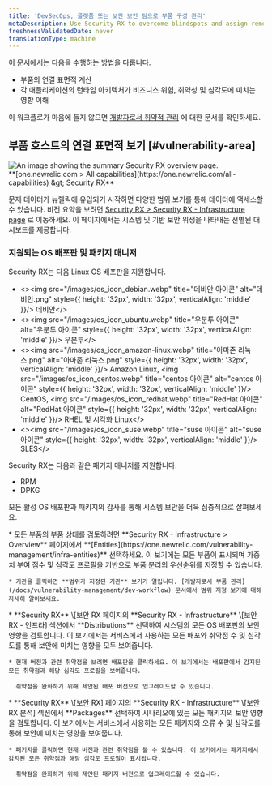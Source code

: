 ```yaml
---
title: 'DevSecOps, 플랫폼 또는 보안 보안 팀으로 부품 구성 관리'
metaDescription: Use Security RX to overcome blindspots and assign remediation to developers as a security team.
freshnessValidatedDate: never
translationType: machine
---
```


이 문서에서는 다음을 수행하는 방법을 다룹니다.

* 부품의 연결 표면적 계산
* 각 애플리케이션의 런타임 아키텍처가 비즈니스 위험, 취약성 및 심각도에 미치는 영향 이해

이 워크플로가 마음에 들지 않으면 [개발자로서 취약점 관리](/docs/vulnerability-management/dev-workflow) 에 대한 문서를 확인하세요.

## 부품 호스트의 연결 표면적 보기 [#vulnerability-area]

<img title="Security RX overview" alt="An image showing the summary Security RX overview page." src="/images/security_screenshot-infra.webp" />

<figcaption>
  <DNT>
    **[one.newrelic.com &gt; All capabilities](https://one.newrelic.com/all-capabilities) &amp;gt; Security RX**
  </DNT>
</figcaption>

문제 데이터가 뉴렐릭에 유입되기 시작하면 다양한 범위 보기를 통해 데이터에 액세스할 수 있습니다. 비전 요약을 보려면 [Security RX &gt; Security RX - Infrastructure page](https://one.newrelic.com/vulnerability-management/infra-summary) 로 이동하세요. 이 페이지에서는 시스템 및 기반 보안 위생을 나타내는 선별된 대시보드를 제공합니다.

### 지원되는 OS 배포판 및 패키지 매니저

Security RX는 다음 Linux OS 배포판을 지원합니다.

* &lt;&gt;&lt;img src=&quot;/images/os\_icon\_debian.webp&quot; title=&quot;데비안 아이콘&quot; alt=&quot;데비안.png&quot; style=\{\{ height: &apos;32px&apos;, width: &apos;32px&apos;, verticalAlign: &apos;middle&apos; }}/&gt; 데비안&lt;/&gt;
* &lt;&gt;&lt;img src=&quot;/images/os\_icon\_ubuntu.webp&quot; title=&quot;우분투 아이콘&quot; alt=&quot;우분투 아이콘&quot; style=\{\{ height: &apos;32px&apos;, width: &apos;32px&apos;, verticalAlign: &apos;middle&apos; }}/&gt; 우분투&lt;/&gt;
* &lt;&gt;&lt;img src=&quot;/images/os\_icon\_amazon-linux.webp&quot; title=&quot;아마존 리눅스.png&quot; alt=&quot;아마존 리눅스.png&quot; style=\{\{ height: &apos;32px&apos;, width: &apos;32px&apos;, verticalAlign: &apos;middle&apos; }}/&gt; Amazon Linux, &lt;img src=&quot;/images/os\_icon\_centos.webp&quot; title=&quot;centos 아이콘&quot; alt=&quot;centos 아이콘&quot; style=\{\{ height: &apos;32px&apos;, width: &apos;32px&apos;, verticalAlign: &apos;middle&apos; }}/&gt; CentOS, &lt;img src=&quot;/images/os\_icon\_redhat.webp&quot; title=&quot;RedHat 아이콘&quot; alt=&quot;RedHat 아이콘&quot; style=\{\{ height: &apos;32px&apos;, width: &apos;32px&apos;, verticalAlign: &apos;middle&apos; }}/&gt; RHEL 및 시각화 Linux&lt;/&gt;
* &lt;&gt;&lt;img src=&quot;/images/os\_icon\_suse.webp&quot; title=&quot;suse 아이콘&quot; alt=&quot;suse 아이콘&quot; style=\{\{ height: &apos;32px&apos;, width: &apos;32px&apos;, verticalAlign: &apos;middle&apos; }}/&gt; SLES&lt;/&gt;

Security RX는 다음과 같은 패키지 매니저를 지원합니다.

* RPM
* DPKG

모든 활성 OS 배포판과 패키지의 감사를 통해 시스템 보안을 더욱 심층적으로 살펴보세요.

<CollapserGroup>
  <Collapser className="freq-link" id="entity" title="모든 엔티티에 대한 취약성 관리">
    * 모든 부품의 부품 상태를 검토하려면 **Security RX - Infrastructure &gt; Overview** 페이지에서 <DNT>**[Entities](https://one.newrelic.com/vulnerability-management/infra-entities)**</DNT> 선택하세요. 이 보기에는 모든 부품이 표시되며 가중치 부여 점수 및 심각도 프로필을 기반으로 부품 분리의 우선순위를 지정할 수 있습니다.

    * 기관을 클릭하면 **범위가 지정된 기관** 보기가 열립니다. [개발자로서 부품 관리](/docs/vulnerability-management/dev-workflow) 문서에서 범위 지정 보기에 대해 자세히 알아보세요.
  </Collapser>

  <Collapser className="freq-link" id="library" title="모든 OS 배포판의 취약점을 관리하세요">
    * **Security RX** \[보안 RX 페이지의 **Security RX - Infrastructure** \[보안 RX - 인프라] 섹션에서 <DNT>**Distributions**</DNT> 선택하여 시스템의 모든 OS 배포판의 보안 영향을 검토합니다. 이 보기에서는 서비스에서 사용하는 모든 배포와 취약점 수 및 심각도를 통해 보안에 미치는 영향을 모두 보여줍니다.

    * 현재 버전과 관련 취약점을 보려면 배포판을 클릭하세요. 이 보기에서는 배포판에서 감지된 모든 취약점과 해당 심각도 프로필을 보여줍니다.

      취약점을 완화하기 위해 제안된 배포 버전으로 업그레이드할 수 있습니다.
  </Collapser>

  <Collapser className="freq-link" id="library" title="모든 패키지의 취약점을 관리합니다.">
    * **Security RX** \[보안 RX] 페이지의 **Security RX - Infrastructure** \[보안 RX 분석] 섹션에서 <DNT>**Packages**</DNT> 선택하여 시나리오에 있는 모든 패키지의 보안 영향을 검토합니다. 이 보기에서는 서비스에서 사용하는 모든 패키지와 오류 수 및 심각도를 통해 보안에 미치는 영향을 보여줍니다.

    * 패키지를 클릭하면 현재 버전과 관련 취약점을 볼 수 있습니다. 이 보기에서는 패키지에서 감지된 모든 취약점과 해당 심각도 프로필이 표시됩니다.

      취약점을 완화하기 위해 제안된 패키지 버전으로 업그레이드할 수 있습니다.
  </Collapser>
</CollapserGroup>